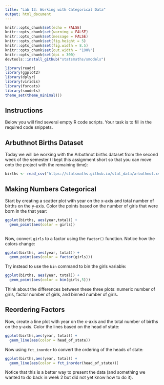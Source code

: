 ---
title: "Lab 13: Working with Categorical Data"
output: html_document
---

```{r setup, include=FALSE}
knitr::opts_chunk$set(echo = FALSE)
knitr::opts_chunk$set(warning = FALSE)
knitr::opts_chunk$set(message = FALSE)
knitr::opts_chunk$set(fig.height = 5)
knitr::opts_chunk$set(fig.width = 8.5)
knitr::opts_chunk$set(out.width = "100%")
knitr::opts_chunk$set(dpi = 300)
devtools::install_github("statsmaths/smodels")

library(readr)
library(ggplot2)
library(dplyr)
library(viridis)
library(forcats)
library(smodels)
theme_set(theme_minimal())
```

## Instructions

Below you will find several empty R code scripts.
Your task is to fill in the required code snippets.

## Arbuthnot Births Dataset

Today we will be working with the Arbuthnot births dataset from the second week
of the semester (I kept this assignment short so that you can move onto the
project with the remaining time):

```{r}
births <- read_csv("https://statsmaths.github.io/stat_data/arbuthnot.csv")
```

## Making Numbers Categorical

Start by creating a scatter plot with year on the x-axis and total number 
of births on the y-axis. Color the points based on the number of girls that
were born in the that year:

```{r}

ggplot(births, aes(year,total)) +
  geom_point(aes(color = girls)) 
  
```

Now, convert `girls` to a factor using the `factor()` function. Notice how
the colors change:

```{r}
ggplot(births, aes(year, total)) + 
  geom_point(aes(color = factor(girls)))

```

Try instead to use the `bin` command to bin the girls variable:

```{r}
ggplot(births, aes(year, total)) + 
  geom_point(aes(color = bin(girls,5)))

```

Think about the differences between these three plots: numeric number of girls,
factor number of girls, and binned number of girls.

## Reordering Factors

Now, create a line plot with year on the x-axis and the total number of births
on the y-axis. Color the lines based on the head of state:

```{r}
ggplot(births,aes(year, total)) +
  geom_line(aes(color = head_of_state))
```

Now using `fct_inorder` to convert the ordering of the heads of state:

```{r}
ggplot(births,aes(year, total)) +
  geom_line(aes(color = fct_inorder(head_of_state)))
```

Notice that this is a better way to present the data (and something we
wanted to do back in week 2 but did not yet know how to do it).







